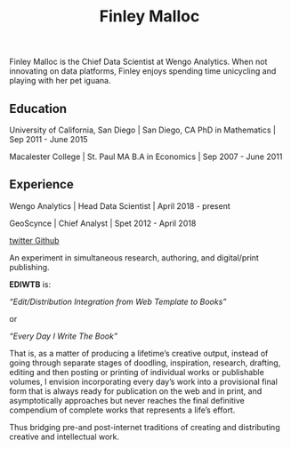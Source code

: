 <!-- main -->
<div class="broadside column-page">
<div class="about-main">
<div class="about-entity" style="background-image: url('profile.jpg')"></div>
<div class="about-contents"><header id="title-block-header">
<h1 class="title display-7">Finley Malloc</h1>
</header><main class="content" id="quarto-document-content">
<p>Finley Malloc is the Chief Data Scientist at Wengo Analytics. When not innovating on data platforms, Finley enjoys spending time unicycling and playing with her pet iguana.</p>
<section id="education" class="level2">
<h2 class="anchored" data-anchor-id="education">Education</h2>
<p>University of California, San Diego | San Diego, CA PhD in Mathematics | Sep 2011 - June 2015</p>
<p>Macalester College | St.&nbsp;Paul MA B.A in Economics | Sep 2007 - June 2011</p>
</section>
<section id="experience" class="level2">
<h2 class="anchored" data-anchor-id="experience">Experience</h2>
<p>Wengo Analytics | Head Data Scientist | April 2018 - present</p>
<p>GeoScynce | Chief Analyst | Spet 2012 - April 2018</p>

</section>
</main></div>
</div>
<div class="about-links">
<a href="https://twitter.com" class="about-link">
<i class="bi bi-twitter"></i>
twitter
</a>
<a href="https://github.com" class="about-link">
<i class="bi bi-github"></i>
Github
</a>
</div>
</div>
<!-- /main -->

An experiment in simultaneous research, authoring, and digital/print publishing.

**EDIWTB** is:

*"Edit/Distribution Integration from Web Template to Books"*

or

*"Every Day I Write The Book"*

That is, as a matter of producing a lifetime's creative output, instead of going
through separate stages of doodling, inspiration, research, drafting, editing
and then posting or printing of individual works or publishable volumes, I
envision incorporating every day's work into a provisional final form that is
always ready for publication on the web and in print, and asymptotically
approaches but never reaches the final definitive compendium of complete works
that represents a life's effort.

Thus bridging pre-and post-internet traditions of creating and distributing
creative and intellectual work.









